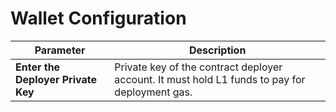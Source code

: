 # Wallet Configuration

| Parameter | Description |
| --------- | ----------- |
| **Enter the Deployer Private Key** | Private key of the contract deployer account. It must hold L1 funds to pay for deployment gas. | 